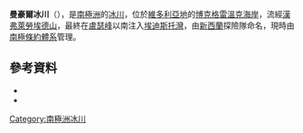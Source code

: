 {{coord|72|24|S|169|45|E|source:GNIS|display=title}}

'''曼豪爾冰川'''（{{lang-en|Manhaul Glacier}}），是[[南極洲|南極洲]]的[[冰川|冰川]]，位於[[維多利亞地|維多利亞地]]的[[博克格雷溫克海岸|博克格雷溫克海岸]]，流經[[漢弗萊勞埃德山|漢弗萊勞埃德山]]，最終在[[盧瑟峰|盧瑟峰]]以南注入[[埃迪斯托灣|埃迪斯托灣]]，由[[新西蘭|新西蘭]]探險隊命名，現時由[[南極條約體系|南極條約體系]]管理。

==參考資料==
*{{cite gnis | type = antarid | id = 9347| name = Manhaul Glacier | accessdate = 2013-08-01}}
*{{usgs-gazetteer|id=9347}}

{{DEFAULTSORT:Manhaul Glacier}}
[[Category:南極洲冰川|Category:南極洲冰川]]


{{BorchgrevinkCoast-geo-stub}}